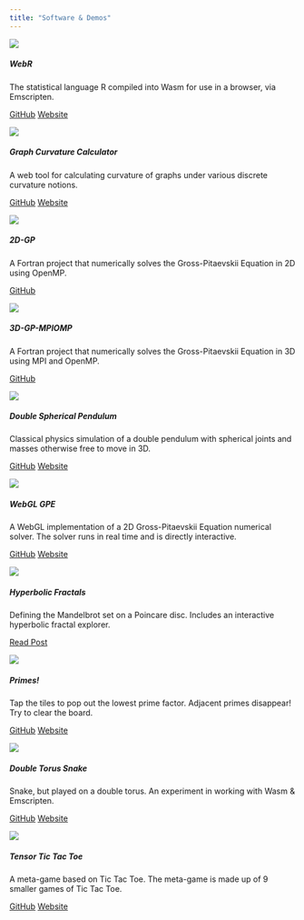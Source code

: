 ```yaml
---
title: "Software & Demos"
---
```


::: {.column-body-outset .mb-3}
::: card-group
::: card
![](images/webR.png){fig-alt="The webR logo."}

::: card-body
##### WebR

[The statistical language R compiled into Wasm for use in a browser, via
Emscripten.]{.card-text}

<a href="https://github.com/r-wasm/webr/" class="btn btn-primary"><i class="bi-github"></i> GitHub</a>
<a href="https://docs.r-wasm.org/webr/latest/" class="btn btn-primary"><i class="bi-link"></i> Website</a>
:::
:::

::: p-2
:::

::: card
![](images/gc.png){fig-alt="A screenshot showing the Graph Curvature Calculator software."}

::: card-body
##### Graph Curvature Calculator

[A web tool for calculating curvature of graphs under various discrete curvature
notions.]{.card-text}

<a href="https://github.com/georgestagg/graph-curvature-webapp" class="btn btn-primary"><i class="bi-github"></i> GitHub</a>
<a href="https://www.mas.ncl.ac.uk/graph-curvature/" class="btn btn-primary"><i class="bi-link"></i> Website</a>
:::
:::
:::
:::

::: {.column-body-outset .mb-3}
::: card-group
::: card
![](images/2dgp.png){fig-alt="Visualisation of output from the 2D-GP software."}

::: card-body
##### 2D-GP

[A Fortran project that numerically solves the Gross-Pitaevskii Equation in 2D
using OpenMP.]{.card-text}

<a href="https://github.com/georgestagg/2D-GP" class="btn btn-primary"><i class="bi-github"></i> GitHub</a>
:::
:::

::: p-2
:::

::: card
![](images/3dgp.png){fig-alt="Visualisation of output from the 3D-GP-MPIOMP software."}

::: card-body
##### 3D-GP-MPIOMP

[A Fortran project that numerically solves the Gross-Pitaevskii Equation in 3D
using MPI and OpenMP.]{.card-text}

<a href="https://github.com/georgestagg/3D-GP-MPIOMP" class="btn btn-primary"><i class="bi-github"></i> GitHub</a>
:::
:::
:::
:::

::: {.column-body-outset .mb-3}
::: card-group
::: card
![](images/dsp.png){fig-alt="A screenshot of output from the Double Spherical Pendulum demo."}

::: card-body
##### Double Spherical Pendulum

[Classical physics simulation of a double pendulum with spherical joints and masses otherwise free to move in 3D.]{.card-text}

<a href="https://github.com/georgestagg/pendulum" class="btn btn-primary"><i class="bi-github"></i> GitHub</a>
<a href="http://georgestagg.github.io/pendulum/" class="btn btn-primary"><i class="bi-link"></i> Website</a>
:::
:::

::: p-2
:::

::: card
![](images/webgl_gpe.png){fig-alt="Visualisation of output from the WebGL GPE."}

::: card-body
##### WebGL GPE

[A WebGL implementation of a 2D Gross-Pitaevskii Equation numerical solver. The solver runs in real time and is directly interactive.]{.card-text}

<a href="https://github.com/georgestagg/webgl_gpe" class="btn btn-primary"><i class="bi-github"></i> GitHub</a>
<a href="http://georgestagg.github.io/webgl_gpe/" class="btn btn-primary"><i class="bi-link"></i> Website</a>
:::
:::
:::
:::

::: {.column-body-outset .mb-3}
::: card-group
::: card
![](images/hyper_m.png){fig-alt="A screenshot of output from the Hyperbolic Fractals demo."}

::: card-body
##### Hyperbolic Fractals

[Defining the Mandelbrot set on a Poincare disc. Includes an interactive hyperbolic fractal explorer.]{.card-text}

<a href="posts/hyperbolic_fractals/index.qmd" class="btn btn-primary"><i class="bi-link"></i> Read Post</a>
:::
:::

::: p-2
:::

::: card
![](images/primes.png){fig-alt="A screenshot of the Primes! game."}

::: card-body
##### Primes!

[Tap the tiles to pop out the lowest prime factor. Adjacent primes disappear! Try to clear the board.]{.card-text}

<a href="https://github.com/georgestagg/primes/" class="btn btn-primary"><i class="bi-github"></i> GitHub</a>
<a href="http://georgestagg.github.io/primes/" class="btn btn-primary"><i class="bi-link"></i> Website</a>
:::
:::
:::
:::

::: {.column-body-outset .mb-3}
::: card-group
::: card
![](images/dts.png){fig-alt="A screenshot of the Double Torus Snake demo."}

::: card-body
##### Double Torus Snake

[Snake, but played on a double torus. An experiment in working with Wasm & Emscripten.]{.card-text}

<a href="https://github.com/georgestagg/DTSnake" class="btn btn-primary"><i class="bi-github"></i> GitHub</a>
<a href="http://georgestagg.github.io/DTSnake/" class="btn btn-primary"><i class="bi-link"></i> Website</a>
:::
:::

::: p-2
:::

::: card
![](images/tttt.png){fig-alt="A screenshot of the Tensor Tic Tac Toe game."}

::: card-body
##### Tensor Tic Tac Toe

[A meta-game based on Tic Tac Toe. The meta-game is made up of 9 smaller games of Tic Tac Toe.]{.card-text}

<a href="https://github.com/georgestagg/tensortictactoe" class="btn btn-primary"><i class="bi-github"></i> GitHub</a>
<a href="http://georgestagg.github.io/tensortictactoe/" class="btn btn-primary"><i class="bi-link"></i> Website</a>
:::
:::
:::
:::
